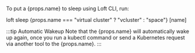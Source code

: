 
<p>To put a {props.name} to sleep using Loft CLI, run:</p>
<CodeBlock>
loft sleep {props.name === "virtual cluster" ? "vcluster" : "space"} [name]
</CodeBlock>

:::tip Automatic Wakeup
<span>Note that the {props.name} will automatically wake up again, once you run a kubectl command or send a Kubernetes request via another tool to the {props.name}.</span>
:::